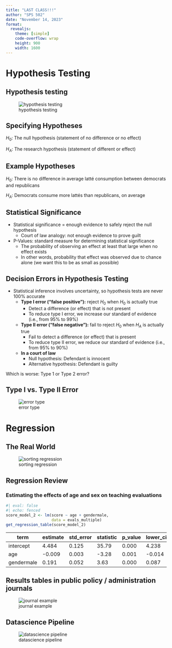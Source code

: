 ```yaml
---
title: "LAST CLASS!!!"
author: "SPS 502"
date: "November 14, 2023"
format: 
  revealjs:
    theme: [simple]
    code-overflow: wrap
    height: 900
    width: 1600
---
```


# Hypothesis Testing

## Hypothesis testing

![hypothesis testing](ht)

## Specifying Hypotheses

$H_0$: The null hypothesis (statement of no difference or no effect)

$H_A$: The research hypothesis (statement of different or effect)

## Example Hypotheses

$H_0$: There is no difference in average latté consumption between democrats and republicans

$H_A$: Democrats consume more lattés than republicans, on average
 
## Statistical Significance 

- Statistical significance = enough evidence to safely reject the null hypothesis
    - Court of law analogy: not enough evidence to prove guilt
    
- P-Values: standard measure for determining statistical significance
    - The probability of observing an effect at least that large when no effect exists
    - In other words, probability that effect was observed due to chance alone (we want this to be as small as possible)

## Decision Errors in Hypothesis Testing
- Statistical inference involves uncertainty, so hypothesis tests are never 100% accurate
    - **Type I error ("false positive"):** reject $H_0$ when $H_0$ is actually true
        - Detect a difference (or effect) that is not present
        - To reduce type I error, we increase our standard of evidence (i.e., from 95% to 99%)
    - **Type II error ("false negative"):** fail to reject $H_0$ when $H_A$ is actually true
        - Fail to detect a difference (or effect) that is present
        - To reduce type II error, we reduce our standard of evidence (i.e., from 95% to 90%)
        
    - **In a court of law**
        - Null hypothesis: Defendant is innocent
        - Alternative hypothesis: Defendant is guilty

Which is worse: Type 1 or Type 2 error?


## Type I vs. Type II Error

![error type](error_type.png)

# Regression

## The Real World
![sorting regression](sorting_regression.png)


## Regression Review

### Estimating the effects of age and sex on teaching evaluations

```r
#| eval: false
#| echo: fenced
score_model_2 <- lm(score ~ age + gendermale, 
                    data = evals_multiple)
get_regression_table(score_model_2)
```


| **term**      | **estimate** | **std_error** | **statistic** | **p_value** | **lower_ci** | **upper_ci** |
|---------------|--------------|---------------|---------------|-------------|--------------|--------------|
| intercept     | 4.484        | 0.125         | 35.79         | 0.000       | 4.238        | 4.730        |
| age           | -0.009       | 0.003         | -3.28         | 0.001       | -0.014       | -0.003       |
| gendermale    | 0.191        | 0.052         | 3.63          | 0.000       | 0.087        | 0.294        |


 
## Results tables in public policy / administration journals
\center
![journal example](journal_example.png)

## Datascience Pipeline
\center
![datascience pipeline](datascience.png)

